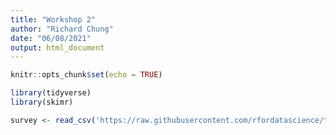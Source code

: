 ```yaml
---
title: "Workshop 2"
author: "Richard Chung"
date: "06/08/2021"
output: html_document
---
```


```r
knitr::opts_chunk$set(echo = TRUE)
```

```r
library(tidyverse)
library(skimr)

survey <- read_csv('https://raw.githubusercontent.com/rfordatascience/tidytuesday/master/data/2021/2021-05-18/survey.csv')

```

